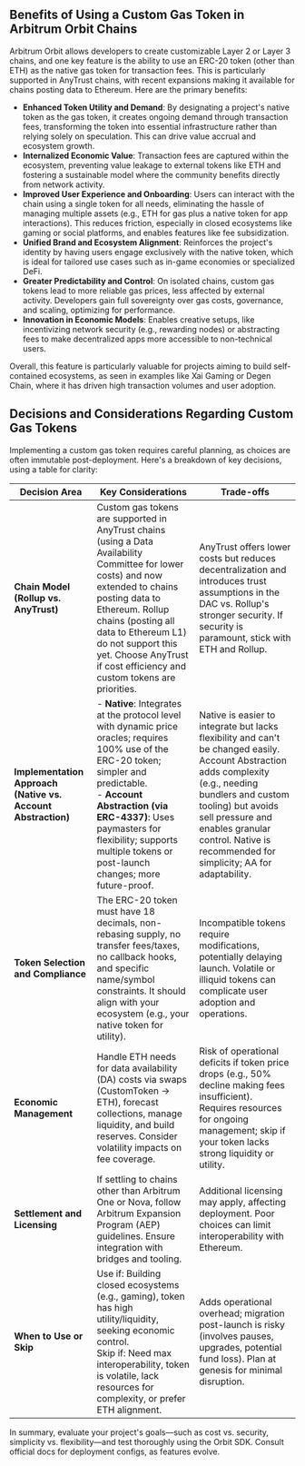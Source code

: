 ## Benefits of Using a Custom Gas Token in Arbitrum Orbit Chains

Arbitrum Orbit allows developers to create customizable Layer 2 or Layer 3 chains, and one key feature is the ability to use an ERC-20 token (other than ETH) as the native gas token for transaction fees. This is particularly supported in AnyTrust chains, with recent expansions making it available for chains posting data to Ethereum. Here are the primary benefits:

- **Enhanced Token Utility and Demand**: By designating a project's native token as the gas token, it creates ongoing demand through transaction fees, transforming the token into essential infrastructure rather than relying solely on speculation. This can drive value accrual and ecosystem growth.
- **Internalized Economic Value**: Transaction fees are captured within the ecosystem, preventing value leakage to external tokens like ETH and fostering a sustainable model where the community benefits directly from network activity.
- **Improved User Experience and Onboarding**: Users can interact with the chain using a single token for all needs, eliminating the hassle of managing multiple assets (e.g., ETH for gas plus a native token for app interactions). This reduces friction, especially in closed ecosystems like gaming or social platforms, and enables features like fee subsidization.
- **Unified Brand and Ecosystem Alignment**: Reinforces the project's identity by having users engage exclusively with the native token, which is ideal for tailored use cases such as in-game economies or specialized DeFi.
- **Greater Predictability and Control**: On isolated chains, custom gas tokens lead to more reliable gas prices, less affected by external activity. Developers gain full sovereignty over gas costs, governance, and scaling, optimizing for performance.
- **Innovation in Economic Models**: Enables creative setups, like incentivizing network security (e.g., rewarding nodes) or abstracting fees to make decentralized apps more accessible to non-technical users.

Overall, this feature is particularly valuable for projects aiming to build self-contained ecosystems, as seen in examples like Xai Gaming or Degen Chain, where it has driven high transaction volumes and user adoption.

## Decisions and Considerations Regarding Custom Gas Tokens

Implementing a custom gas token requires careful planning, as choices are often immutable post-deployment. Here's a breakdown of key decisions, using a table for clarity:

| Decision Area                                                | Key Considerations                                                                                                                                                                                                                                                                                          | Trade-offs                                                                                                                                                                                                                                                                         |
| ------------------------------------------------------------ | ----------------------------------------------------------------------------------------------------------------------------------------------------------------------------------------------------------------------------------------------------------------------------------------------------------- | ---------------------------------------------------------------------------------------------------------------------------------------------------------------------------------------------------------------------------------------------------------------------------------- |
| **Chain Model (Rollup vs. AnyTrust)**                        | Custom gas tokens are supported in AnyTrust chains (using a Data Availability Committee for lower costs) and now extended to chains posting data to Ethereum. Rollup chains (posting all data to Ethereum L1) do not support this yet. Choose AnyTrust if cost efficiency and custom tokens are priorities. | AnyTrust offers lower costs but reduces decentralization and introduces trust assumptions in the DAC vs. Rollup's stronger security. If security is paramount, stick with ETH and Rollup.                                                                                          |
| **Implementation Approach (Native vs. Account Abstraction)** | - **Native**: Integrates at the protocol level with dynamic price oracles; requires 100% use of the ERC-20 token; simpler and predictable.<br />- **Account Abstraction (via ERC-4337)**: Uses paymasters for flexibility; supports multiple tokens or post-launch changes; more future-proof.              | Native is easier to integrate but lacks flexibility and can't be changed easily. Account Abstraction adds complexity (e.g., needing bundlers and custom tooling) but avoids sell pressure and enables granular control. Native is recommended for simplicity; AA for adaptability. |
| **Token Selection and Compliance**                           | The ERC-20 token must have 18 decimals, non-rebasing supply, no transfer fees/taxes, no callback hooks, and specific name/symbol constraints. It should align with your ecosystem (e.g., your native token for utility).                                                                                    | Incompatible tokens require modifications, potentially delaying launch. Volatile or illiquid tokens can complicate user adoption and operations.                                                                                                                                   |
| **Economic Management**                                      | Handle ETH needs for data availability (DA) costs via swaps (CustomToken → ETH), forecast collections, manage liquidity, and build reserves. Consider volatility impacts on fee coverage.                                                                                                                   | Risk of operational deficits if token price drops (e.g., 50% decline making fees insufficient). Requires resources for ongoing management; skip if your token lacks strong liquidity or utility.                                                                                   |
| **Settlement and Licensing**                                 | If settling to chains other than Arbitrum One or Nova, follow Arbitrum Expansion Program (AEP) guidelines. Ensure integration with bridges and tooling.                                                                                                                                                     | Additional licensing may apply, affecting deployment. Poor choices can limit interoperability with Ethereum.                                                                                                                                                                       |
| **When to Use or Skip**                                      | Use if: Building closed ecosystems (e.g., gaming), token has high utility/liquidity, seeking economic control.<br />Skip if: Need max interoperability, token is volatile, lack resources for complexity, or prefer ETH alignment.                                                                          | Adds operational overhead; migration post-launch is risky (involves pauses, upgrades, potential fund loss). Plan at genesis for minimal disruption.                                                                                                                                |

In summary, evaluate your project's goals—such as cost vs. security, simplicity vs. flexibility—and test thoroughly using the Orbit SDK. Consult official docs for deployment configs, as features evolve.
